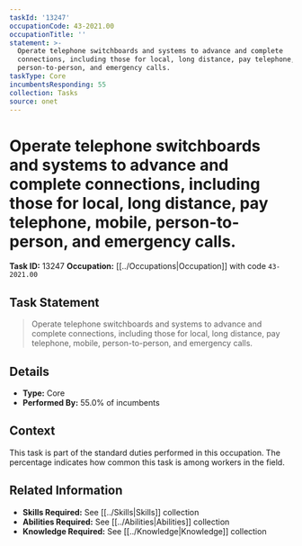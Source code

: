 ```yaml
---
taskId: '13247'
occupationCode: 43-2021.00
occupationTitle: ''
statement: >-
  Operate telephone switchboards and systems to advance and complete
  connections, including those for local, long distance, pay telephone, mobile,
  person-to-person, and emergency calls.
taskType: Core
incumbentsResponding: 55
collection: Tasks
source: onet
---
```

# Operate telephone switchboards and systems to advance and complete connections, including those for local, long distance, pay telephone, mobile, person-to-person, and emergency calls.

**Task ID:** 13247
**Occupation:** [[../Occupations|Occupation]] with code `43-2021.00`

## Task Statement

> Operate telephone switchboards and systems to advance and complete connections, including those for local, long distance, pay telephone, mobile, person-to-person, and emergency calls.

## Details

- **Type:** Core
- **Performed By:** 55.0% of incumbents

## Context

This task is part of the standard duties performed in this occupation. The percentage indicates how common this task is among workers in the field.

## Related Information

- **Skills Required:** See [[../Skills|Skills]] collection
- **Abilities Required:** See [[../Abilities|Abilities]] collection
- **Knowledge Required:** See [[../Knowledge|Knowledge]] collection

